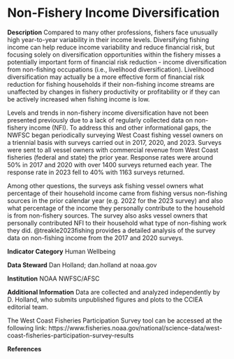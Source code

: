 # Non-Fishery Income Diversification

**Description** 
Compared to many other professions, fishers face unusually high year-to-year variability in their income levels. Diversifying fishing income can help reduce income variability and reduce financial risk, but focusing solely on diversification opportunities within the fishery misses a potentially important form of financial risk reduction - income diversification from non-fishing occupations (i.e., livelihood diversification). Livelihood diversification may actually be a more effective form of financial risk reduction for fishing households if their non-fishing income streams are unaffected by changes in fishery productivity or profitability or if they can be actively increased when fishing income is low.

Levels and trends in non-fishery income diversification have not been presented previously due to a lack of regularly collected data on non-fishery income (NFI). To address this and other informational gaps, the NWFSC began periodically surveying West Coast fishing vessel owners on a triennial basis with surveys carried out in 2017, 2020, and 2023. Surveys were sent to all vessel owners with commercial revenue from West Coast fisheries (federal and state) the prior year. Response rates were around 50% in 2017 and 2020 with over 1400 surveys returned each year. The response rate in 2023 fell to 40% with 1163 surveys returned.

Among other questions, the surveys ask fishing vessel owners what percentage of their household income came from fishing versus non-fishing sources in the prior calendar year (e.g. 2022 for the 2023 survey) and also what percentage of the income they personally contribute to the household is from non-fishery sources. The survey also asks vessel owners that personally contributed NFI to their household what type of non-fishing work they did. @treakle2023fishing provides a detailed analysis of the survey data on non-fishing income from the 2017 and 2020 surveys.

**Indicator Category** Human Wellbeing

**Data Steward** Dan Holland; dan.holland at noaa.gov

**Institution** NOAA NWFSC/AFSC

**Additional Information**
Data are collected and analyzed independently by D. Holland, who submits unpublished figures and plots to the CCIEA editorial team. 

The West Coast Fisheries Participation Survey tool can be accessed at the following link: https://www.fisheries.noaa.gov/national/science-data/west-coast-fisheries-participation-survey-results

**References**

::: {.sectionrefs}
:::
